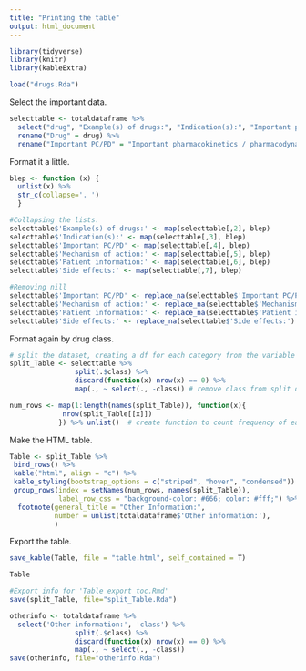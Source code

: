 ```yaml
---
title: "Printing the table"
output: html_document
---
```


```r
library(tidyverse)
library(knitr)
library(kableExtra)
```

```r
load("drugs.Rda")
```

Select the important data.
```r
selecttable <- totaldataframe %>%
  select("drug", "Example(s) of drugs:", "Indication(s):", "Important pharmacokinetics / pharmacodynamics:", "Mechanism of action:", "Patient information:", "Side effects:", "class") %>%
  rename("Drug" = drug) %>%
  rename("Important PC/PD" = "Important pharmacokinetics / pharmacodynamics:")
```

Format it a little.
```r
blep <- function (x) {
  unlist(x) %>%
  str_c(collapse='. ')
  }

#Collapsing the lists.
selecttable$'Example(s) of drugs:' <- map(selecttable[,2], blep)
selecttable$'Indication(s):' <- map(selecttable[,3], blep)
selecttable$'Important PC/PD' <- map(selecttable[,4], blep)
selecttable$'Mechanism of action:' <- map(selecttable[,5], blep)
selecttable$'Patient information:' <- map(selecttable[,6], blep)
selecttable$'Side effects:' <- map(selecttable[,7], blep)

#Removing nill
selecttable$'Important PC/PD' <- replace_na(selecttable$'Important PC/PD')
selecttable$'Mechanism of action:' <- replace_na(selecttable$'Mechanism of action:')
selecttable$'Patient information:' <- replace_na(selecttable$'Patient information:')
selecttable$'Side effects:' <- replace_na(selecttable$'Side effects:')
```

Format again by drug class.
```r
# split the dataset, creating a df for each category from the variable you'll use to group the rows
split_Table <- selecttable %>%
                split(.$class) %>%
                discard(function(x) nrow(x) == 0) %>%
                map(., ~ select(., -class)) # remove class from split dfs

num_rows <- map(1:length(names(split_Table)), function(x){
             nrow(split_Table[[x]]) 
            }) %>% unlist()  # create function to count frequency of each category
```

Make the HTML table.
```r
Table <- split_Table %>%
 bind_rows() %>%
 kable("html", align = "c") %>%
 kable_styling(bootstrap_options = c("striped", "hover", "condensed")) %>%
 group_rows(index = setNames(num_rows, names(split_Table)),
            label_row_css = "background-color: #666; color: #fff;") %>%
  footnote(general_title = "Other Information:",
           number = unlist(totaldataframe$'Other information:'),
           )
```

Export the table.
```r
save_kable(Table, file = "table.html", self_contained = T)
```

```r
Table
```

```r
#Export info for 'Table export toc.Rmd'
save(split_Table, file="split_Table.Rda")

otherinfo <- totaldataframe %>%
  select('Other information:', 'class') %>%
                split(.$class) %>%
                discard(function(x) nrow(x) == 0) %>%
                map(., ~ select(., -class))
save(otherinfo, file="otherinfo.Rda")
```
